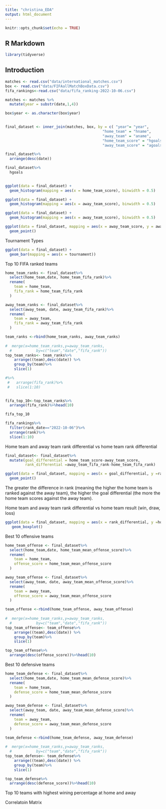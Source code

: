 ```yaml
---
title: "christina_EDA"
output: html_document
---
```


```r
knitr::opts_chunk$set(echo = TRUE)
```

## R Markdown

```r
library(tidyverse)
```

## Introduction


```r
matches <- read.csv("data/international_matches.csv")
box <- read.csv("data/FIFAallMatchBoxData.csv")
fifa_rankings<-read.csv("data/fifa_ranking-2022-10-06.csv")
```


```r
matches <- matches %>% 
  mutate(year = substr(date,1,4))

box$year <- as.character(box$year)
  

final_dataset <- inner_join(matches, box, by = c( "year"= "year",
                                            "home_team" = "hname", 
                                            "away_team" = "aname", 
                                            "home_team_score" = "hgoals", 
                                            "away_team_score" = "agoals"))

```

```r
final_dataset%>%
  arrange(desc(date))
```

```r
final_dataset%>%
  hgoals
  
```

```r
ggplot(data = final_dataset) +
  geom_histogram(mapping = aes(x = home_team_score), binwidth = 0.5)
```

```r
ggplot(data = final_dataset) +
  geom_histogram(mapping = aes(x = away_team_score), binwidth = 0.5)
```


```r
ggplot(data = final_dataset) +
  geom_histogram(mapping = aes(x = away_team_score), binwidth = 0.5)
```

```r
ggplot(data = final_dataset, mapping = aes(x = away_team_score, y = away_team_fifa_rank)) + 
  geom_point()
```


Tournament Types 
```r
ggplot(data = final_dataset) +
  geom_bar(mapping = aes(x = tournament))
```

Top 10 FIFA ranked teams 

```r
home_team_ranks <- final_dataset%>%
  select(home_team,date, home_team_fifa_rank)%>%
  rename(
    team = home_team, 
    fifa_rank = home_team_fifa_rank
  )

away_team_ranks <- final_dataset%>%
  select(away_team, date, away_team_fifa_rank)%>%
  rename(
    team = away_team, 
    fifa_rank = away_team_fifa_rank
  )

team_ranks <-rbind(home_team_ranks, away_team_ranks)
  
#  merge(x=home_team_ranks,y=away_team_ranks, 
  #           by=c("team","date","fifa_rank"))
top_team_ranks<- team_ranks%>%
    arrange((team),desc(date)) %>%
    group_by(team)%>%
    slice(1) 

#%>%
 #   arrange(fifa_rank)%>% 
 #   slice(1:10)
  

fifa_top_10<-top_team_ranks%>%
  arrange(fifa_rank)%>%head(10)

fifa_top_10
```


```r
fifa_rankings%>%
  filter(rank_date=="2022-10-06")%>%
  arrange(rank)%>%
  slice(1:10)
```

Home team and away team rank differential vs home team rank differential

```r
final_dataset<- final_dataset%>%
  mutate(goal_differential = home_team_score-away_team_score,
         rank_differential =away_team_fifa_rank-home_team_fifa_rank)
```

```r
ggplot(data = final_dataset, mapping = aes(x = goal_differential, y =rank_differential)) + 
  geom_point()
```
The greater the difference in rank (meaning the higher the home team is ranked against the away team), the higher the goal differential (the more the home team scores against the away team). 

Home team and away team rank differential vs home team result (win, draw, loss)

```r
ggplot(data = final_dataset, mapping = aes(x = rank_differential, y =home_team_result)) + 
   geom_boxplot()
```


Best 10 offensive teams 

```r
home_team_offense <- final_dataset%>%
  select(home_team,date, home_team_mean_offense_score)%>%
  rename(
    team = home_team, 
    offense_score = home_team_mean_offense_score
  )

away_team_offense <- final_dataset%>%
  select(away_team, date, away_team_mean_offense_score)%>%
  rename(
    team = away_team, 
    offense_score = away_team_mean_offense_score
  )

team_offense <-rbind(home_team_offense, away_team_offense)
  
#  merge(x=home_team_ranks,y=away_team_ranks, 
  #           by=c("team","date","fifa_rank"))
top_team_offense<- team_offense%>%
    arrange((team),desc(date)) %>%
    group_by(team)%>%
    slice(1) 

top_team_offense%>%
  arrange(desc(offense_score))%>%head(10)

```

Best 10 defensive teams

```r
home_team_defense <- final_dataset%>%
  select(home_team,date, home_team_mean_defense_score)%>%
  rename(
    team = home_team, 
    defense_score = home_team_mean_defense_score
  )

away_team_defense <- final_dataset%>%
  select(away_team, date, away_team_mean_defense_score)%>%
  rename(
    team = away_team, 
    defense_score = away_team_mean_defense_score
  )

team_defense <-rbind(home_team_defense, away_team_defense)
  
#  merge(x=home_team_ranks,y=away_team_ranks, 
  #           by=c("team","date","fifa_rank"))
top_team_defense<- team_defense%>%
    arrange((team),desc(date)) %>%
    group_by(team)%>%
    slice(1) 

top_team_defense%>%
  arrange(desc(defense_score))%>%head(10)

```


Top 10 teams with highest wining percentage at home and away


Correlatoin Matrix 

